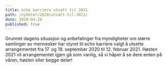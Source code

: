 ```yaml
---
title: echo karriere utsatt til 2021
path: /nyheter/2020/utsatt-til-2021/
date: 2020-04-29
published: true
---
```


Grunnet dagens situasjon og anbefalinger fra myndigheter om større samlinger
av mennesker har styret til echo karriere valgt å utsette arrangementet fra 17.
og 18. september 2020 til 12. februar 2021. Høsten 2021 vil arrangementet
igjen gå som vanlig, så vi håper å se dere enten på våren, høsten eller
begge deler!
